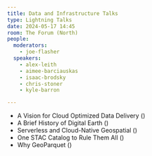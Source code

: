```yaml
---
title: Data and Infrastructure Talks
type: Lightning Talks
date: 2024-05-17 14:45
room: The Forum (North)
people:
  moderators:
    - joe-flasher
  speakers:
    - alex-leith
    - aimee-barciauskas
    - isaac-brodsky
    - chris-stoner
    - kyle-barron

---
```



- A Vision for Cloud Optimized Data Delivery (<Speaker name='aimee-barciauskas' />)
- A Brief History of Digital Earth (<Speaker name='alex-leith' />)
- Serverless and Cloud-Native Geospatial (<Speaker name='isaac-brodsky' />)
- One STAC Catalog to Rule Them All (<Speaker name='chris-stoner' />)
- Why GeoParquet (<Speaker name='kyle-barron' />)


